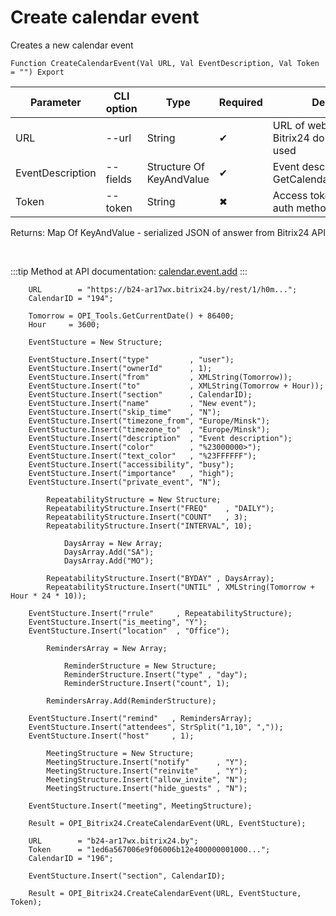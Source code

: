 ﻿---
sidebar_position: 1
---


# Create calendar event
 Creates a new calendar event



`Function CreateCalendarEvent(Val URL, Val EventDescription, Val Token = "") Export`

  | Parameter | CLI option | Type | Required | Description |
  |-|-|-|-|-|
  | URL | --url | String | &#x2714; | URL of webhook or a Bitrix24 domain, when token used |
  | EventDescription | --fields | Structure Of KeyAndValue | &#x2714; | Event description. See GetCalendarEventsStructure |
  | Token | --token | String | &#x2716; | Access token, when app auth method used |

  
  Returns:  Map Of KeyAndValue - serialized JSON of answer from Bitrix24 API

<br/>

:::tip
Method at API documentation: [calendar.event.add](https://apidocs.bitrix24.ru/api-reference/calendar/calendar-event/calendar-event-add.html)
:::
<br/>



```bsl title="1C:Enterprise/OneScript code example"
    URL        = "https://b24-ar17wx.bitrix24.by/rest/1/h0m...";
    CalendarID = "194";

    Tomorrow = OPI_Tools.GetCurrentDate() + 86400;
    Hour     = 3600;

    EventStucture = New Structure;

    EventStucture.Insert("type"         , "user");
    EventStucture.Insert("ownerId"      , 1);
    EventStucture.Insert("from"         , XMLString(Tomorrow));
    EventStucture.Insert("to"           , XMLString(Tomorrow + Hour));
    EventStucture.Insert("section"      , CalendarID);
    EventStucture.Insert("name"         , "New event");
    EventStucture.Insert("skip_time"    , "N");
    EventStucture.Insert("timezone_from", "Europe/Minsk");
    EventStucture.Insert("timezone_to"  , "Europe/Minsk");
    EventStucture.Insert("description"  , "Event description");
    EventStucture.Insert("color"        , "%23000000>");
    EventStucture.Insert("text_color"   , "%23FFFFFF");
    EventStucture.Insert("accessibility", "busy");
    EventStucture.Insert("importance"   , "high");
    EventStucture.Insert("private_event", "N");

        RepeatabilityStructure = New Structure;
        RepeatabilityStructure.Insert("FREQ"    , "DAILY");
        RepeatabilityStructure.Insert("COUNT"   , 3);
        RepeatabilityStructure.Insert("INTERVAL", 10);

            DaysArray = New Array;
            DaysArray.Add("SA");
            DaysArray.Add("MO");

        RepeatabilityStructure.Insert("BYDAY" , DaysArray);
        RepeatabilityStructure.Insert("UNTIL" , XMLString(Tomorrow + Hour * 24 * 10));

    EventStucture.Insert("rrule"     , RepeatabilityStructure);
    EventStucture.Insert("is_meeting", "Y");
    EventStucture.Insert("location"  , "Office");

        RemindersArray = New Array;

            ReminderStructure = New Structure;
            ReminderStructure.Insert("type" , "day");
            ReminderStructure.Insert("count", 1);

        RemindersArray.Add(ReminderStructure);

    EventStucture.Insert("remind"   , RemindersArray);
    EventStucture.Insert("attendees", StrSplit("1,10", ","));
    EventStucture.Insert("host"     , 1);

        MeetingStructure = New Structure;
        MeetingStructure.Insert("notify"      , "Y");
        MeetingStructure.Insert("reinvite"    , "Y");
        MeetingStructure.Insert("allow_invite", "N");
        MeetingStructure.Insert("hide_guests" , "N");

    EventStucture.Insert("meeting", MeetingStructure);

    Result = OPI_Bitrix24.CreateCalendarEvent(URL, EventStucture);

    URL        = "b24-ar17wx.bitrix24.by";
    Token      = "1ed6a567006e9f06006b12e400000001000...";
    CalendarID = "196";

    EventStucture.Insert("section", CalendarID);

    Result = OPI_Bitrix24.CreateCalendarEvent(URL, EventStucture, Token);
```
 




